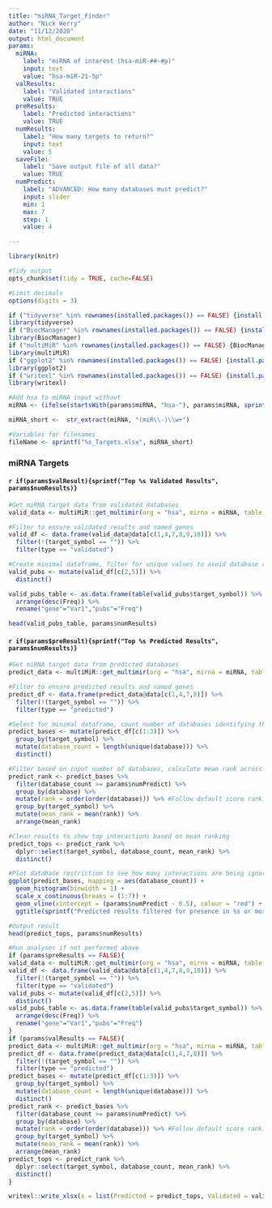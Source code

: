 ```yaml
---
title: "miRNA_Target_Finder"
author: "Nick Werry"
date: "11/12/2020"
output: html_document
params:
  miRNA:
    label: "miRNA of interest (hsa-miR-##-#p)"
    input: text
    value: "hsa-miR-21-5p"
  valResults: 
    label: "Validated interactions"
    value: TRUE
  preResults:
    label: "Predicted interactions" 
    value: TRUE
  numResults:
    label: "How many targets to return?"
    input: text
    value: 5
  saveFile:
    label: "Save output file of all data?"
    value: TRUE
  numPredict:
    label: "ADVANCED: How many databases must predict?"
    input: slider
    min: 1
    max: 7
    step: 1
    value: 4

---
```


<!-- USE this line in the console to knit with custom parameters -->
<!-- rmarkdown::render("Assignment 2_knit_w_params.Rmd", params = "ask") -->

```r
library(knitr)

#Tidy output
opts_chunk$set(tidy = TRUE, cache=FALSE)

#Limit decimals
options(digits = 3) 
```

```r
if ("tidyverse" %in% rownames(installed.packages()) == FALSE) {install.packages("tidyverse")}
library(tidyverse)
if ("BiocManager" %in% rownames(installed.packages()) == FALSE) {install.packages("BiocManager")}
library(BiocManager)
if ("multiMiR" %in% rownames(installed.packages()) == FALSE) {BiocManager::install("multiMiR")}
library(multiMiR)
if ("ggplot2" %in% rownames(installed.packages()) == FALSE) {install.packages("ggplot2")}
library(ggplot2)
if ("writexl" %in% rownames(installed.packages()) == FALSE) {install.packages("writexl")}
library(writexl)
```

```r
#Add hsa to miRNA input without
miRNA <- (ifelse(startsWith(params$miRNA, "hsa-"), params$miRNA, sprintf("hsa-%s", params$miRNA)))

miRNA_short <-  str_extract(miRNA, "(miR\\-)\\w+")

#Variables for filenames
fileName <- sprintf("%s_Targets.xlsx", miRNA_short)
```

### miRNA Targets\
#### `r if(params$valResult){sprintf("Top %s Validated Results", params$numResults)}`
```r
#Get miRNA target data from validated databases
valid_data <- multiMiR::get_multimir(org = "hsa", mirna = miRNA, table = "validated")

#Filter to ensure validated results and named genes
valid_df <- data.frame(valid_data@data[c(1,4,7,8,9,10)]) %>%
  filter(!(target_symbol == "")) %>%
  filter(type == "validated")

#Create minimal dataframe, filter for unique values to avoid database redundancy
valid_pubs <- mutate(valid_df[c(2,5)]) %>%
  distinct()

valid_pubs_table <- as.data.frame(table(valid_pubs$target_symbol)) %>%
  arrange(desc(Freq)) %>%
  rename("gene"="Var1","pubs"="Freq")

head(valid_pubs_table, params$numResults)
```
#### `r if(params$preResult){sprintf("Top %s Predicted Results", params$numResults)}`
```r
#Get miRNA target data from predicted databases
predict_data <- multiMiR::get_multimir(org = "hsa", mirna = miRNA, table = "predicted")

#Filter to ensure predicted results and named genes
predict_df <- data.frame(predict_data@data[c(1,4,7,8)]) %>%
  filter(!(target_symbol == "")) %>%
  filter(type == "predicted")

#Select for minimal dataframe, count number of databases identifying the target
predict_bases <- mutate(predict_df[c(1:3)]) %>%
  group_by(target_symbol) %>%
  mutate(database_count = length(unique(database))) %>%
  distinct()

#Filter based on input number of databases, calculate mean rank across databases
predict_rank <- predict_bases %>%
  filter(database_count >= params$numPredict) %>%
  group_by(database) %>%
  mutate(rank = order(order(database))) %>% #Follow default score ranking
  group_by(target_symbol) %>%
  mutate(mean_rank = mean(rank)) %>%
  arrange(mean_rank)

#Clean results to show top interactions based on mean ranking
predict_tops <- predict_rank %>%
  dplyr::select(target_symbol, database_count, mean_rank) %>%
  distinct()

#Plot database restriction to see how many interactions are being ignored
ggplot(predict_bases, mapping = aes(database_count)) +
  geom_histogram(binwidth = 1) +
  scale_x_continuous(breaks = (1:7)) +
  geom_vline(xintercept = (params$numPredict - 0.5), colour = "red") +
  ggtitle(sprintf("Predicted results filtered for presence in %s or more databases", params$numPredict))

#Output result
head(predict_tops, params$numResults)
```

```r
#Run analyses if not performed above
if (params$preResults == FALSE){
valid_data <- multiMiR::get_multimir(org = "hsa", mirna = miRNA, table = "validated")
valid_df <- data.frame(valid_data@data[c(1,4,7,8,9,10)]) %>%
  filter(!(target_symbol == "")) %>%
  filter(type == "validated")
valid_pubs <- mutate(valid_df[c(2,5)]) %>%
  distinct()
valid_pubs_table <- as.data.frame(table(valid_pubs$target_symbol)) %>%
  arrange(desc(Freq)) %>%
  rename("gene"="Var1","pubs"="Freq")
}
if (params$valResults == FALSE){
predict_data <- multiMiR::get_multimir(org = "hsa", mirna = miRNA, table = "predicted")
predict_df <- data.frame(predict_data@data[c(1,4,7,8)]) %>%
  filter(!(target_symbol == "")) %>%
  filter(type == "predicted")
predict_bases <- mutate(predict_df[c(1:3)]) %>%
  group_by(target_symbol) %>%
  mutate(database_count = length(unique(database))) %>%
  distinct()
predict_rank <- predict_bases %>%
  filter(database_count >= params$numPredict) %>%
  group_by(database) %>%
  mutate(rank = order(order(database))) %>% #Follow default score ranking
  group_by(target_symbol) %>%
  mutate(mean_rank = mean(rank)) %>%
  arrange(mean_rank)
predict_tops <- predict_rank %>%
  dplyr::select(target_symbol, database_count, mean_rank) %>%
  distinct()
}

writexl::write_xlsx(x = list(Predicted = predict_tops, Validated = valid_pubs_table), path = sprintf("%s Targets.xlsx", miRNA_short))
```